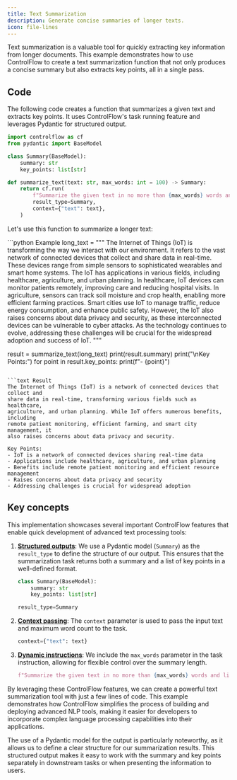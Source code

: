```yaml
---
title: Text Summarization
description: Generate concise summaries of longer texts.
icon: file-lines
---
```


Text summarization is a valuable tool for quickly extracting key information from longer documents. This example demonstrates how to use ControlFlow to create a text summarization function that not only produces a concise summary but also extracts key points, all in a single pass.

## Code

The following code creates a function that summarizes a given text and extracts key points. It uses ControlFlow's task running feature and leverages Pydantic for structured output.

```python
import controlflow as cf
from pydantic import BaseModel

class Summary(BaseModel):
    summary: str
    key_points: list[str]

def summarize_text(text: str, max_words: int = 100) -> Summary:
    return cf.run(
        f"Summarize the given text in no more than {max_words} words and list key points",
        result_type=Summary,
        context={"text": text},
    )
```

Let's use this function to summarize a longer text:

<CodeGroup>
```python Example
long_text = """
    The Internet of Things (IoT) is transforming the way we interact with our
    environment. It refers to the vast network of connected devices that collect
    and share data in real-time. These devices range from simple sensors to
    sophisticated wearables and smart home systems. The IoT has applications in
    various fields, including healthcare, agriculture, and urban planning. In
    healthcare, IoT devices can monitor patients remotely, improving care and
    reducing hospital visits. In agriculture, sensors can track soil moisture and
    crop health, enabling more efficient farming practices. Smart cities use IoT to
    manage traffic, reduce energy consumption, and enhance public safety. However,
    the IoT also raises concerns about data privacy and security, as these
    interconnected devices can be vulnerable to cyber attacks. As the technology
    continues to evolve, addressing these challenges will be crucial for the
    widespread adoption and success of IoT.
    """

result = summarize_text(long_text)
print(result.summary)
print("\nKey Points:")
for point in result.key_points:
    print(f"- {point}")
```

```text Result
The Internet of Things (IoT) is a network of connected devices that collect and 
share data in real-time, transforming various fields such as healthcare, 
agriculture, and urban planning. While IoT offers numerous benefits, including 
remote patient monitoring, efficient farming, and smart city management, it 
also raises concerns about data privacy and security.

Key Points:
- IoT is a network of connected devices sharing real-time data
- Applications include healthcare, agriculture, and urban planning
- Benefits include remote patient monitoring and efficient resource management
- Raises concerns about data privacy and security
- Addressing challenges is crucial for widespread adoption
```
</CodeGroup>

## Key concepts

This implementation showcases several important ControlFlow features that enable quick development of advanced text processing tools:

1. **[Structured outputs](/concepts/tasks/task-results)**: We use a Pydantic model (`Summary`) as the `result_type` to define the structure of our output. This ensures that the summarization task returns both a summary and a list of key points in a well-defined format.

   ```python
   class Summary(BaseModel):
       summary: str
       key_points: list[str]

   result_type=Summary
   ```

2. **[Context passing](/concepts/tasks#context)**: The `context` parameter is used to pass the input text and maximum word count to the task.

   ```python
   context={"text": text}
   ```

3. **[Dynamic instructions](/concepts/tasks#instructions)**: We include the `max_words` parameter in the task instruction, allowing for flexible control over the summary length.

   ```python
   f"Summarize the given text in no more than {max_words} words and list key points"
   ```

By leveraging these ControlFlow features, we can create a powerful text summarization tool with just a few lines of code. This example demonstrates how ControlFlow simplifies the process of building and deploying advanced NLP tools, making it easier for developers to incorporate complex language processing capabilities into their applications.

The use of a Pydantic model for the output is particularly noteworthy, as it allows us to define a clear structure for our summarization results. This structured output makes it easy to work with the summary and key points separately in downstream tasks or when presenting the information to users.